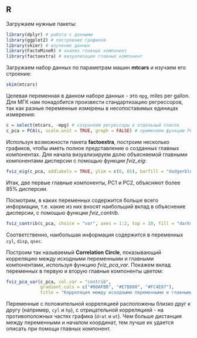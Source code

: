## R

Загружаем нужные пакеты:
```r
library(dplyr) # работа с данными
library(ggplot2) # построение графиков
library(skimr) # изучение данных
library(FactoMineR) # анализ главных компонент
library(factoextra) # визуализация главных компонент 
```

Загружаем набор данных по параметрам машин **mtcars** и изучаем его строение:
```r
skim(mtcars)
```

Целевая переменная в данном наборе данных - это `mpg`, miles per gallon. Для МГК нам понадобится произвести стандартизацию регрессоров, так как разные переменные измерены в несопоставимых единицах измерения: 
```r
c = select(mtcars, -mpg) # сохраняем регрессоры в отдельный список
c_pca = PCA(c, scale.unit = TRUE, graph = FALSE) # применяем функцию PCA для нахождения главных компонент, при этом проводим их стандартизацию (scale.unit=TRUE)
```

Используя возможности пакета **factoextra**, построим несколько графиков, чтобы иметь полное представление о созданных главных компонентах. Для начала визуализируем долю объясняемой главными компонентами дисперсии с помощью функции *fviz_eig*:
```r
fviz_eig(c_pca, addlabels = TRUE, ylim = c(0, 65), barfill = "dodgerblue2", barcolor = "dodgerblue4", linecolor = "black", title = "Доля объясняемой дисперсии")
```

Итак, две первые главные компоненты, PC1 и PC2, объясняют более 85% дисперсии.

Посмотрим, в каких переменных содержится больше всего информации, т.е. какие из них вносят наибольший вклад в объяснение дисперсии, с помощью функции *fviz_contrib*. 
```r
fviz_contrib(c_pca, choice = "var", axes = 1:2, top = 10, fill = "darkseagreen2", linecolor = "black", title = "Вклад переменных в первую и вторую главные компоненты")
```

Соответственно, наибольшая информация содержится в переменных `cyl`, `disp`, `qsec`.

Построим так называемый **Correlation Circle**, показывающий корреляцию между исходными переменными и главными компонентами, используя функцию *fviz_pca_var*. Покажем вклад переменных в первую и вторую главные компоненты цветом:
```r
fviz_pca_var(c_pca, col.var = "contrib",
             gradient.cols = c("#00AFBB", "#E7B800", "#FC4E07"),
             title = "Корреляция между исходными переменными и главными компонентами")
```

Переменные с положительной корреляцией расположены близко друг к другу (например, `cyl` и `hp`), с отрицательной корреляцией - на противоположных частях графика (`drat` и `wt`). Чем больше дистанция между переменными и началом координат, тем лучше их удается описать при помощи главных компонент.